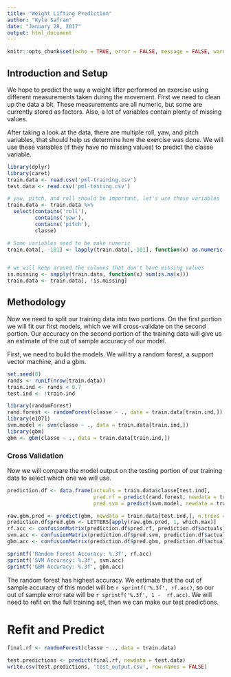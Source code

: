 ```yaml
---
title: "Weight Lifting Prediction"
author: "Kyle Safran"
date: "January 28, 2017"
output: html_document
---
```


```r
knitr::opts_chunk$set(echo = TRUE, error = FALSE, message = FALSE, warning = FALSE)
```

## Introduction and Setup

We hope to predict the way a weight lifter performed an exercise using different measurements taken during the movement. First we need to clean up the data a bit. These measurements are all numeric, but some are currently stored as factors. Also, a lot of variables contain plenty of missing values.

After taking a look at the data, there are multiple roll, yaw, and pitch variables, that should help us determine how the exercise was done. We will use these variables (if they have no missing values) to predict the classe variable.

```r
library(dplyr)
library(caret)
train.data <- read.csv('pml-training.csv')
test.data <- read.csv('pml-testing.csv')

# yaw, pitch, and roll should be important, let's use those variables
train.data <- train.data %>% 
  select(contains('roll'),
         contains('yaw'),
         contains('pitch'),
         classe)

# Some variables need to be make numeric
train.data[, -101] <- lapply(train.data[,-101], function(x) as.numeric(as.character(x)))


# we will keep around the columns that don't have missing values
is.missing <- sapply(train.data, function(x) sum(is.na(x)))
train.data <- train.data[, !is.missing]


```

## Methodology
Now we need to split our training data into two portions. On the first portion we will fit our first models, which we will cross-validate on the second portion. Our accuracy on the second portion of the training data will give us an estimate of the out of sample accuracy of our model.

First, we need to build the models. We will try a random forest, a support vector machine, and a gbm.

```r
set.seed(0)
rands <- runif(nrow(train.data))
train.ind <- rands < 0.7
test.ind <- !train.ind

library(randomForest)
rand.forest <- randomForest(classe ~ ., data = train.data[train.ind,])
library(e1071)
svm.model <- svm(classe ~ ., data = train.data[train.ind,])
library(gbm)
gbm <- gbm(classe ~ ., data = train.data[train.ind,])

```

### Cross Validation

Now we will compare the model output on the testing portion of our training data to select which one we will use.

```r
prediction.df <- data.frame(actuals = train.data$classe[test.ind],
                            pred.rf = predict(rand.forest, newdata = train.data[test.ind,]),
                            pred.svm = predict(svm.model, newdata = train.data[test.ind,]))

raw.gbm.pred <- predict(gbm, newdata = train.data[test.ind,], n.trees = 100, type = 'response')
prediction.df$pred.gbm <- LETTERS[apply(raw.gbm.pred, 1, which.max)]
rf.acc <- confusionMatrix(prediction.df$pred.rf, prediction.df$actuals)$overall[1]
svm.acc <- confusionMatrix(prediction.df$pred.svm, prediction.df$actuals)$overall[1]
gbm.acc <- confusionMatrix(prediction.df$pred.gbm, prediction.df$actuals)$overall[1]

sprintf('Random Forest Accuracy: %.3f', rf.acc)
sprintf('SVM Accuracy: %.3f', svm.acc)
sprintf('GBM Accuracy: %.3f', gbm.acc)

```

The random forest has highest accuracy. We estimate that the out of sample accuracy of this model will be `r sprintf('%.3f', rf.acc)`, so our out of sample error rate will be `r sprintf('%.3f', 1 -  rf.acc)`. We will need to refit on the full training set, then we can make our test predictions.

# Refit and Predict

```r
final.rf <- randomForest(classe ~ ., data = train.data)

test.predictions <- predict(final.rf, newdata = test.data)
write.csv(test.predictions, 'test_output.csv', row.names = FALSE)
```
